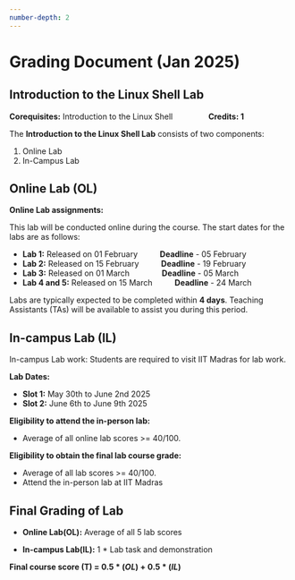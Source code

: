 ```yaml
---
number-depth: 2
---
```


# Grading Document (Jan 2025)

## Introduction to the Linux Shell Lab

**Corequisites:** Introduction to the Linux Shell &emsp;&emsp;&emsp;&emsp; **Credits: 1**

The **Introduction to the Linux Shell Lab** consists of two components:

1. Online Lab  
2. In-Campus Lab  

## Online Lab (OL)

**Online Lab assignments:**

This lab will be conducted online during the course. The start dates for the labs are as follows:

- **Lab 1:** Released on 01 February &emsp; &emsp; **Deadline** - 05 February
- **Lab 2:** Released on 15 February &emsp; &emsp; **Deadline** - 19 February
- **Lab 3:** Released on 01 March &emsp; &emsp; &emsp; **Deadline** - 05 March
- **Lab 4 and 5:** Released on 15 March &emsp; &emsp; **Deadline** - 24 March

Labs are typically expected to be completed within **4 days**. Teaching Assistants (TAs) will be available to assist you during this period.  

## In-campus Lab (IL)  

In-campus Lab work: Students are required to visit IIT Madras for lab work.

**Lab Dates:**

- **Slot 1:** May 30th to June 2nd 2025
- **Slot 2:** June 6th to June 9th 2025

**Eligibility to attend the in-person lab:**

- Average of all online lab scores >= 40/100.

**Eligibility to obtain the final lab course grade:**

- Average of all lab scores >= 40/100.
- Attend the in-person lab at IIT Madras

## Final Grading of Lab

- **Online Lab(OL):** Average of all 5 lab scores

- **In-campus Lab(IL):** 1 * Lab task and demonstration

**Final course score (T) = $0.5*(OL)+0.5*(IL)$**